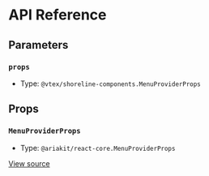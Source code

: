 # API Reference

## Parameters

### `props`

- Type: `@vtex/shoreline-components.MenuProviderProps`

## Props

### `MenuProviderProps`

- Type: `@ariakit/react-core.MenuProviderProps`

[View source](https://github.com/vtex/shoreline/blob/bdccc00eb/packages/components/src/menu/menu-provider.tsx#L5)
